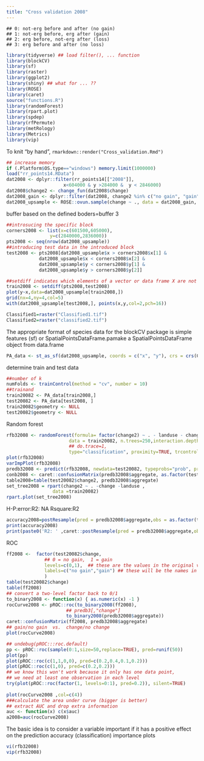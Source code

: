 ```yaml
---
title: "Cross validation 2008"
---
```


```
## 0: not-erg before and after (no gain)
## 1: not-erg before, erg after (gain)
## 2: erg before, not-erg after (loss)
## 3: erg before and after (no loss)
```

```r
library(tidyverse) ## load filter(), ... function
library(blockCV)
library(sf)
library(raster)
library(ggplot2)
library(shiny) ## what for ... ??
library(ROSE)
library(caret)
source("functions.R")
library(randomForest)
library(rpart.plot)
library(spdep)
library(rfPermute)
library(metRology)
library(Metrics)
library(vip)
```

To knit "by hand", `rmarkdown::render("Cross_validation.Rmd")`

```r
## increase memory
if (.Platform$OS.type=="windows") memory.limit(1000000)
load("rr_points14.RData")
dat2008 <- dplyr::filter(rr_points14[["2008"]],
                     x<604000 & y >284000 &  y < 2846000)
dat2008$change2 <- change_fun(dat2008$change)
dat2008_gain <- dplyr::filter(dat2008, change2 %in% c("no gain", "gain")) 
dat2008_upsample <- ROSE::ovun.sample(change ~ ., data = dat2008_gain, method = "both", N=1500)$data

```


buffer based on the defined boders=buffer 3
```r
##introsucing the specific block 
corners2008 <- list(x=c(601500,605000),
                y=c(2840000,2836000))
pts2008 <- seq(nrow(dat2008_upsample))
##introducing test data in the introduced block
test2008 <- pts2008[dat2008_upsample$x > corners2008$x[1] &
            dat2008_upsample$x < corners2008$x[2] &
            dat2008_upsample$y < corners2008$y[1] &
            dat2008_upsample$y > corners2008$y[2]]

##setdiff indicates which elements of a vector or data frame X are not existent in a vector or data frame Y.
train2008 <- setdiff(pts2008,test2008)
plot(y~x,data=dat2008_upsample[train2008,])
grid(nx=4,ny=4,col=5)
with(dat2008_upsample[test2008,], points(x,y,col=2,pch=16))
```
```r
Classified1=raster("Classified1.tif")
Classified2=raster("classified2.tif")
```
The appropriate format of species data for the blockCV package is simple features (sf) or SpatialPointsDataFrame.pamake a SpatialPointsDataFrame object from data.frame
```r
PA_data <- st_as_sf(dat2008_upsample, coords = c("x", "y"), crs = crs(Classified1))
```

determine train and test data 
```r
##number of k
numFolds <- trainControl(method = "cv", number = 10)
##trainand
train20082 <- PA_data[train2008,]
test20082 <- PA_data[test2008, ]
train20082$geometry <- NULL
test20082$geometry <- NULL
```
Random forest
```r
rfb32008 <- randomForest(formula= factor(change2) ~ . - landuse - change,
                       data = train20082, n.trees=250,interaction.depth=7,
                       ## do.trace=1,
                       type="classification", proximity=TRUE, trcontrol=numFolds)
plot(rfb32008)
varImpPlot(rfb32008)
predb32008 <- predict(rfb32008, newdata=test20082, typeprobs="prob", predict.all=TRUE)
conb2008 <- caret::confusionMatrix(predb32008$aggregate, as.factor(test20082$change2))
table2008=table(test20082$change2, predb32008$aggregate)
set_tree2008 = rpart(change2 ~ . -change -landuse ,
                 data =train20082)
rpart.plot(set_tree2008)
```
H-P:error:R2: NA Rsquare:R2
```r
accuracy2008=postResample(pred = predb32008$aggregate,obs = as.factor(test20082$change2))
print(accuracy2008)
print(paste0('R2: ' ,caret::postResample(pred = predb32008$aggregate,obs = as.factor(test20082$change2)['Rsquared'] )))
```
ROC
```r
ff2008 <-  factor(test20082$change,
              ## 0 = no gain,  1 = gain
              levels=c(0,1),  ## these are the values in the original vector
              labels=c("no gain","gain") ## these will be the names in the new vector
              )
table(test20082$change)
table(ff2008)
## convert a two-level factor back to 0/1
to_binary2008 <- function(x) { as.numeric(x) -1 }
rocCurve2008 <- pROC::roc(to_binary2008(ff2008),
                      ## predb3[,"change"]
                      to_binary2008(predb32008$aggregate))
caret::confusionMatrix(ff2008, predb32008$aggregate)
## gain/no gain  vs.  change/no change
plot(rocCurve2008)

## undebug(pROC:::roc.default)
pp <- pROC::roc(sample(0:1,size=50,replace=TRUE), pred=runif(50))
plot(pp)
plot(pROC::roc(c(1,1,0,0), pred=c(0.2,0.4,0.1,0.2)))
plot(pROC::roc(c(1,0), pred=c(0.2,0.2)))
## we know this won't work because it only has one data point,
## we need at least one observation in each level
try(plot(pROC::roc(factor(1, levels=0:1), pred=0.2)), silent=TRUE)
 
plot(rocCurve2008 ,col=c(4))
###calculate the area under curve (bigger is better)
## extract AUC and drop extra information
auc <- function(x) c(x$auc)
a2008=auc(rocCurve2008)
```
The basic idea is to consider a variable important if it has a positive effect on the prediction accuracy (classification)
importance plots
```r
vi(rfb32008)
vip(rfb32008)
```
